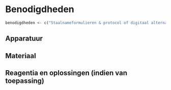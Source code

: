 # Benodigdheden
```{=html}
<!--
Tabel 1 geeft een overzicht van de benodigde apparatuur en materiaal voor het nemen van een waterstaal. Onder 5.1, 5.2 en 5.3 worden een aantal specifieke benodigdheden van verdere uitleg voorzien.
-->
```

```r
benodigdheden <- c("Staalnameformulieren & protocol of digitaal alternatief", "klembord, potlood en slijper", "laarzen, lieslaarzen, waadpak (plaatsafhankelijk)","latex handschoenen (poederloos)", "plooimeter", "fototoestel", "recipiënten", "staalname-emmer", "maatbeker", "spuiten en filters", "koelbox met koelelementen", "reserverecipiënten en hersluitbare zakjes", "documentatie van het staalnamepunt om dit exact te kunnen localiseren", "hamer om een gat in het ijs te maken")
```


```{=html}
<!--
knitr::kable(x, caption = "Tabel 1. Checklist benodigd veldmateriaal")
-->
```


## Apparatuur

```{=html}
<!--
Opsomming van de apparatuur die nodig is en verwijzingen naar de `sip`'s (Standaard Instrument Procedure; `<protocol-code>-YYYY.NN`) indien die er zijn.
Indien geen specifiek `sip`'s voorhanden, illustreer de toegelaten apparatuur met foto's, geef het exacte type apparatuur mee, ...
-->
```
## Materiaal

```{=html}
<!--
Opsomming van gebruikte materialen.
Duidelijk aangeven welke materialen toelaatbaar zijn, welke volumes, afmetingen, materiaal, ... 
Vermeld bijvoorbeeld niet staalnamepotje, maar wel: vierkant flesje, volume 250 ml, gegradueerd, vervaardigd uit `PE`, met afsluitbare deksel uit `PP`.
-->
```
## Reagentia en oplossingen (indien van toepassing)

```{=html}
<!--
Een opsomming van reagentia, welke zuiverheid, volume, veiligheidsvoorschriften.
Bijvoorbeeld. Zwavelzuur (`H2SO4`), geconcentreerd (96%), pro analyse en veiligheidsinfo (sterk zuur, bijtend, gebruik handschoenen, bril en masker bij gebruik)
Een opsomming van oplossingen, welke zuiverheid, volume, veiligheidsvoorschriften.
Indien deze oplossingen zelf worden bereid, vermeld dan ook de bereidingswijze.
bijvoorbeeld: Zwavelzuur `1M`: verdun zwavelzuur geconcentreerd 18 maal met `ultrapuur` water.
Opgelet: giet altijd zwavelzuur bij water en nooit omgekeerd!
-->
```
